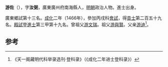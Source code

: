 '''游佐'''（{{bd|1433年||？}}），字'''汝弼'''，廣東廣州府南海縣人，[[明朝|明朝]]政治人物。進士出身。

廣東鄉試第十三名。[[成化|成化]]二年（1466年），參加丙戌科[[會試|會試]]，得[[貢士|貢士]]第二百五十九名。[[殿試|殿試]]登[[進士|進士]]第三甲第十九名。曾祖父[[游文瑞|游文瑞]]。祖父[[游與賢|游與賢]]。父亲[[游迪|游迪]]<ref>《天一阁藏明代科举录选刊·登科录》（《成化二年进士登科录》）</ref>。

==参考==
{{reflist}}
{{明朝人物小作品}}
{{成化二年丙戌科殿試金榜}}